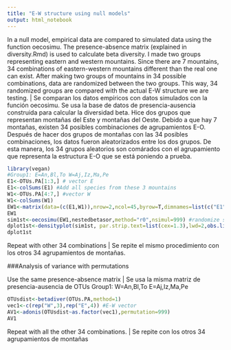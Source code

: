 ```yaml
---
title: "E-W structure using null models"
output: html_notebook
---
```


In a null model, empirical data are compared to simulated data using the function oecosimu. The presence-absence matrix (explained in diversity.Rmd) is used to calculate beta diversity. I made two groups representing eastern and western mountains. Since there are 7 mountains, 34 combinations of eastern-western mountains different than the real one can exist. After making two groups of mountains in 34 possible combinations, data are randomized between the two groups. This way, 34 randomized groups are compared with the actual E-W structure we are testing. | Se comparan los datos empíricos con datos simulados con la función oecosimu. Se usa la base de datos de presencia-ausencia construida para calcular la diversidad beta. Hice dos grupos que representan montañas del Este y montañas del Oeste. Debido a que hay 7 montañas, existen 34 posibles combinaciones de agrupamientos E-O. Después de hacer dos grupos de montañas con las 34 posibles combinaciones, los datos fueron aleatorizados entre los dos grupos. De esta manera, los 34 grupos aleatorios son comárados con el agrupamiento que representa la estructura E-O que se está poniendo a prueba.

```r
library(vegan)
#Group1: E=An,Bl,To W=Aj,Iz,Ma,Pe
E1<-OTUs.PA[1:3,] # vector E
E1<-colSums(E1) #Add all species from these 3 mountains
W1<-OTUs.PA[4:7,] #vector W
W1<-colSums(W1)
EW1<-matrix(data=(c(E1,W1)),nrow=2,ncol=45,byrow=T,dimnames=list(c("E1","W1"))) #Build matrix E-W
EW1
sim1st<-oecosimu(EW1,nestedbetasor,method="r0",nsimul=999) #randomize sites
dplot1st<-densityplot(sim1st, par.strip.text=list(cex=1.3),lwd=2,obs.line("red"),par.settings=list(par.xlab.text=lis(cex=1.5), par.ylab.text=list(cex=1.5)))
dplot1st
```

Repeat with other 34 combinations | Se repite el mismo procedimiento con los otros 34 agrupamientos de montañas.

###Analysis of variance with permutations

Use the same presence-absence matrix | Se usa la misma matriz de presencia-ausencia de OTUs
Group1: W=An,Bl,To E=Aj,Iz,Ma,Pe
```r
OTUsdist<-betadiver(OTUs.PA,method=1)
vec1<-c(rep("W",3),rep("E",4)) #E-W vector
AV1<-adonis(OTUsdist~as.factor(vec1),permutation=999)
AV1
```

Repeat with all the other 34 combinations. | Se repite con los otros 34 agrupamientos de montañas 
